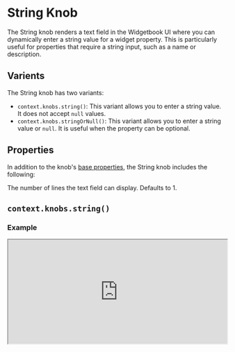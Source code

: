 # String Knob

The String knob renders a text field in the Widgetbook UI where you can dynamically enter a string value for a widget property. 
This is particularly useful for properties that require a string input, such as a name or description.

## Varients

The String knob has two variants:
- `context.knobs.string()`: This variant allows you to enter a string value. It does not accept `null` values.
- `context.knobs.stringOrNull()`: This variant allows you to enter a string value or `null`. It is useful when the property can be optional.

## Properties

In addition to the knob's [base properties](/knobs/overview#properties), the String knob includes the following:

<Accordion title="context.knobs.string()" defaultOpen>
  <Property name="maxLines" type="int" optional>
    The number of lines the text field can display. Defaults to 1.
  </Property>
</Accordion>

## `context.knobs.string()`

### Example

<iframe 
  src="https://preview.widgetbook.io/#/?path=knobpreview/string-knob&panels=knobs" 
  width="100%"
  height="240px"
/>

### Usage

To use a String knob, call the `context.knobs.string()` method.

```dart title="Example: String Knob"
@UseCase(type: MyWidget, name: 'Default')
Widget buildUseCase(BuildContext context) {
  return MyWidget(
    name: context.knobs.string(label: 'Name', initialValue: 'John Doe'), // [!code highlight]
  );
}
```

## `context.knobs.stringOrNull()` 

### Example

<iframe 
  src="https://preview.widgetbook.io/#/?path=knobpreview/string-nullable-knob&panels=knobs" 
  width="100%"
  height="240px"
/>

### Usage

To use the nullable String knob, call the `context.knobs.stringOrNull()` method.

```dart title="Example: Nullable String Knob"
@UseCase(type: MyWidget, name: 'Default')
Widget buildUseCase(BuildContext context) {
  return MyWidget(
    name: context.knobs.stringOrNull(label: 'name', initialValue: 'John Doe'), // [!code highlight]
  );
}
```

## Multi-snapshot Support

Multi-snapshot support allows you to generate multiple screenshots of a single use case with varying values using [KnobsConfigs](/cloud/snapshots/multi-snapshot#multi-snapshot-for-knobs) and [AddonsConfigs](/cloud/snapshots/multi-snapshot#multi-snapshot-for-addons).

### Regular String Knob

```dart title="Example: StringKnobConfig"
import 'package:widgetbook/widgetbook.dart';

@UseCase(
  type: MyWidget,
  name: 'Default',
  cloudKnobsConfigs: { /// [!code highlight]
    'short name': [StringKnobConfig('name', 'John Doe')], // [!code highlight]
    'long name': [StringKnobConfig('name', 'Maximilian Mustermann')], // [!code highlight]
  }, // [!code highlight]
)
Widget buildUseCase(BuildContext context) {
  return MyWidget(
    name: context.knobs.string(label: 'name', initialValue: 'John Doe'),
  );
}
```

### Nullable String Knob

```dart title="Example: NullKnobConfig"
import 'package:widgetbook/widgetbook.dart';

@UseCase(
  type: MyWidget,
  name: 'Default',
  cloudKnobsConfigs: { /// [!code highlight]
    'no name': [NullKnobConfig('name')], // [!code highlight]
    'with name': [StringKnobConfig('name', 'John Doe')], // [!code highlight]
  }, // [!code highlight]
)
Widget buildUseCase(BuildContext context) {
  return MyWidget(
    name: context.knobs.stringOrNull(label: 'name'),
  );
}
```
